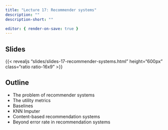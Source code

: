 ```yaml
---
title: "Lecture 17: Recommender systems"
description: ""
description-short: ""

editor: { render-on-save: true }
---
```


## Slides

{{< revealjs "slides/slides-17-recommender-systems.html" height="600px" class="ratio ratio-16x9" >}}


## Outline
- The problem of recommender systems
- The utility metrics
- Baselines
- KNN Imputer
- Content-based recommendation systems
- Beyond error rate in recommendation systems 